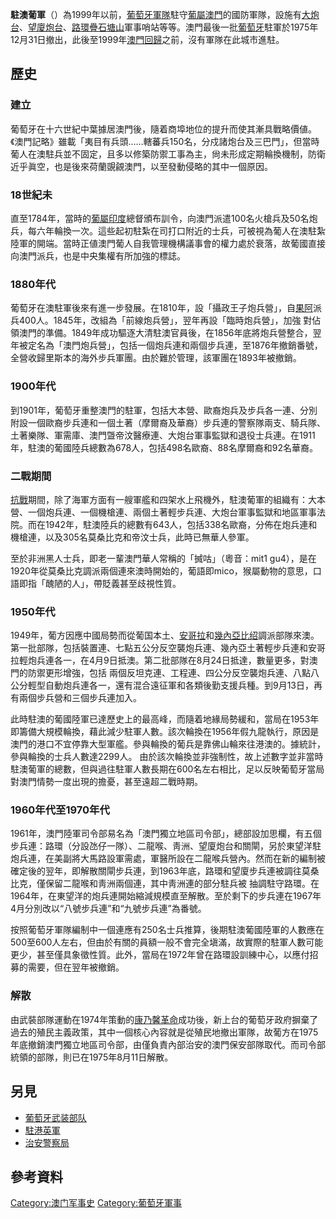 '''駐澳葡軍'''（{{lang-pt|Forças Armadas Portuguesas em Macau}}）為1999年以前，[[葡萄牙軍隊|葡萄牙軍隊]]駐守[[葡屬澳門|葡屬澳門]]的國防軍隊，設施有[[大炮台|大炮台]]、[[望廈炮台|望廈炮台]]、[[路環|路環]][[疊石塘山|疊石塘山]]軍事哨站等等。澳門最後一批[[葡萄牙|葡萄牙]]駐軍於1975年12月31日撤出，此後至1999年[[澳門回歸|澳門回歸]]之前，沒有軍隊在此城市進駐。

==歷史==
===建立===
葡萄牙在十六世紀中葉據居澳門後，隨着商埠地位的提升而使其漸具戰略價値。《澳門記略》雖載「夷目有兵頭……轄蕃兵150名，分戍諸炮台及三巴門」，但當時葡人在澳駐兵並不固定，且多以修築防禦工事為主，尙未形成定期輪換機制，防衛近乎眞空，也是後來荷蘭覬覦澳門，以至發動侵略的其中一個原因。

===18世紀未===
直至1784年，當時的[[葡屬印度|葡屬印度]]總督頒布訓令，向澳門派遣100名火槍兵及50名炮兵，每六年輪換一次。這些起初駐紮在司打口附近的士兵，可被視為葡人在澳駐紮陸軍的開端。當時正値澳門葡人自我管理機構議事會的權力處於衰落，故葡國直接向澳門派兵，也是中央集權有所加強的標誌。

===1880年代===
葡萄牙在澳駐軍後來有進一步發展。在1810年，設「攝政王子炮兵營」，自[[果阿|果阿]]派兵400人。1845年，改組為「前線炮兵營」，翌年再設「臨時炮兵營」，加強 對佔領澳門的準備。1849年成功驅逐大清駐澳官員後，在1856年底將炮兵營整合，翌年被定名為「澳門炮兵營」，包括一個炮兵連和兩個步兵連，至1876年撤銷番號，全營收歸里斯本的海外步兵軍團。由於難於管理，該軍團在1893年被撤銷。

===1900年代===
到1901年，葡萄牙重整澳門的駐軍，包括大本營、歐裔炮兵及步兵各一連、分別附設一個歐裔步兵連和一個土著（摩爾裔及華裔）步兵連的警察隊兩支、騎兵隊、土著樂隊、軍需庫、澳門曁帝汶醫療連、大炮台軍事監獄和退役士兵連。在1911年，駐澳的葡國陸兵總數為678人，包括498名歐裔、88名摩爾裔和92名華裔。

===二戰期間===
[[抗戰|抗戰]]期間，除了海軍方面有一艘軍艦和四架水上飛機外，駐澳葡軍的組織有：大本營、一個炮兵連、一個機槍連、兩個土著輕步兵連、大炮台軍事監獄和地區軍事法院。而在1942年，駐澳陸兵的總數有643人，包括338名歐裔，分佈在炮兵連和機槍連，以及305名莫桑比克和帝汶士兵，此時已無華人參軍。

至於非洲黑人士兵，即老一輩澳門華人常稱的「搣咕」（粵音：mit1 gu4），是在1920年從莫桑比克調派兩個連來澳時開始的，葡語即mico，猴屬動物的意思，口語即指「醜陋的人」，帶貶義甚至歧視性質。

===1950年代===
1949年，葡方因應中國局勢而從葡国本土、[[安哥拉|安哥拉]]和[[幾內亞比绍|幾內亞比绍]]調派部隊來澳。第一批部隊，包括裝置連、七點五公分反空襲炮兵連、幾內亞土著輕步兵連和安哥拉輕炮兵連各一，在4月9日抵澳。第二批部隊在8月24日抵達，數量更多，對澳門的防禦更形增強，包括 兩個反坦克連、工程連、四公分反空襲炮兵連、八點八公分輕型自動炮兵連各一，還有混合遠征軍和各類後勤支援兵種。到9月13日，再有兩個步兵營和三個步兵連加入。

此時駐澳的葡國陸軍已達歷史上的最高峰，而隨着地緣局勢緩和，當局在1953年即籌備大規模輪換，藉此減少駐軍人數。該次輪換在1956年假九龍執行，原因是澳門的港口不宜停靠大型軍艦。參與輪換的葡兵是靠佛山輪來往港澳的。據統計，參與輪換的士兵人數達2299人。 由於該次輪換並非強制性，故上述數字並非當時駐澳葡軍的總數，但與過往駐軍人數長期在600名左右相比，足以反映葡萄牙當局對澳門情勢一度出現的擔憂，甚至遠超二戰時期。

===1960年代至1970年代===
1961年，澳門陸軍司令部易名為「澳門獨立地區司令部」，總部設加思欄，有五個步兵連：路環（分設氹仔一隊）、二龍喉、靑洲、望廈炮台和關閘，另於東望洋駐炮兵連，在美副將大馬路設軍需處，軍醫所設在二龍喉兵營內。然而在新的編制被確定後的翌年，即解散關閘步兵連，到1963年底，路環和望廈步兵連被調往莫桑比克，僅保留二龍喉和靑洲兩個連，其中靑洲連的部分駐兵被 抽調駐守路環。在1964年，在東望洋的炮兵連開始縮減規模直至解散。至於剩下的步兵連在1967年4月分別改以“八號步兵連”和“九號步兵連”為番號。

按照葡萄牙軍隊編制中一個連應有250名士兵推算，後期駐澳葡國陸軍的人數應在500至600人左右，但由於有關的員額一般不會完全塡滿，故實際的駐軍人數可能更少，甚至僅具象徵性質。此外，當局在1972年曾在路環設訓練中心，以應付招募的需要，但在翌年被撤銷。

===解散===
由武裝部隊運動在1974年策動的[[康乃馨革命|康乃馨革命]]成功後，新上台的葡萄牙政府摒棄了過去的殖民主義政策，其中一個核心內容就是從殖民地撤出軍隊，故葡方在1975年底撤銷澳門獨立地區司令部，由僅負責內部治安的澳門保安部隊取代。而司令部統領的部隊，則已在1975年8月11日解散。

==另見==
*[[葡萄牙武装部队|葡萄牙武装部队]]
*[[駐港英軍|駐港英軍]]
*[[治安警察局|治安警察局]]

== 參考資料 ==
{{Reflist}}

{{Macau topics}}

[[Category:澳门军事史|Category:澳门军事史]]
[[Category:葡萄牙軍事|Category:葡萄牙軍事]]